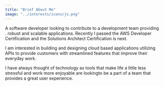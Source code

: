 ```yaml
---
title: "Brief About Me"
image: "../interests/icons/js.png"
---
```


A software developer looking to contribute to a development team providing . robust and scalable applications. Recently I passed the AWS Developer Certification and the Solutions Architect Certification is next. 

I am interested in building and designing cloud based applications utilizing APIs to provide customers with streamlined features that improve their everyday work. 

I have always thought of technology as tools that make life a little less stressful and work more enjoyable are lookingto be a part of a team that provides a great user experience. 